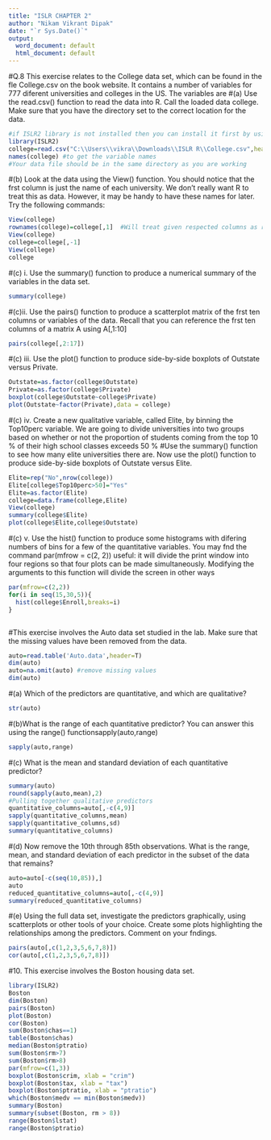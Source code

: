 ---
title: "ISLR CHAPTER 2"
author: "Nikam Vikrant Dipak"
date: "`r Sys.Date()`"
output:
  word_document: default
  html_document: default
---

#Q.8 This exercise relates to the College data set, which can be found in the fle College.csv on the book website. It contains a number of variables for 777 diferent universities and colleges in the US. The variables are
#(a) Use the read.csv() function to read the data into R. Call the loaded data college. Make sure that you have the directory set to the correct location for the data.
```{r}
#if ISLR2 library is not installed then you can install it first by using install.packages("ISLR2")
library(ISLR2)
college=read.csv("C:\\Users\\vikra\\Downloads\\ISLR R\\College.csv",header = T)
names(college) #to get the variable names
#Your data file should be in the same directory as you are working
```
#(b) Look at the data using the View() function. You should notice that the frst column is just the name of each university. We don’t really want R to treat this as data. However, it may be handy to have these names for later. Try the following commands:

```{r}
View(college)
rownames(college)=college[,1]  #Will treat given respected columns as rownames or row heading
View(college)
college=college[,-1]
View(college)
college
```
#(c) i. Use the summary() function to produce a numerical summary of the variables in the data set.
```{r}
summary(college)
```
#(c)ii. Use the pairs() function to produce a scatterplot matrix of the frst ten columns or variables of the data. Recall that you can reference the frst ten columns of a matrix A using A[,1:10]
```{r}
pairs(college[,2:17])
```

#(c) iii. Use the plot() function to produce side-by-side boxplots of Outstate versus Private.
```{r}
Outstate=as.factor(college$Outstate)
Private=as.factor(college$Private)
boxplot(college$Outstate~college$Private)
plot(Outstate~factor(Private),data = college)
```
#(c) iv. Create a new qualitative variable, called Elite, by binning the Top10perc variable. We are going to divide universities into two groups based on whether or not the proportion of students coming from the top 10 % of their high school classes exceeds 50 %
#Use the summary() function to see how many elite universities there are. Now use the plot() function to produce side-by-side boxplots of Outstate versus Elite.
```{r}
Elite=rep("No",nrow(college))
Elite[college$Top10perc>50]="Yes"
Elite=as.factor(Elite)
college=data.frame(college,Elite)
View(college)
summary(college$Elite)
plot(college$Elite,college$Outstate)
```

#(c) v. Use the hist() function to produce some histograms with difering numbers of bins for a few of the quantitative variables. You may fnd the command par(mfrow = c(2, 2)) useful: it will divide the print window into four regions so that four plots can be made simultaneously. Modifying the arguments to this function will divide the screen in other ways
```{r}
par(mfrow=c(2,2))
for(i in seq(15,30,5)){
  hist(college$Enroll,breaks=i)
}



```
#This exercise involves the Auto data set studied in the lab. Make sure that the missing values have been removed from the data.
```{r}
auto=read.table('Auto.data',header=T)
dim(auto)
auto=na.omit(auto) #remove missing values
dim(auto)
```
#(a) Which of the predictors are quantitative, and which are qualitative?
```{r}
str(auto)
```
#(b)What is the range of each quantitative predictor? You can answer this using the range() functionsapply(auto,range)
```{r}
sapply(auto,range)
```
#(c) What is the mean and standard deviation of each quantitative predictor?
```{r}
summary(auto)
round(sapply(auto,mean),2)
#Pulling together qualitative predictors
quantitative_columns=auto[,-c(4,9)]
sapply(quantitative_columns,mean)
sapply(quantitative_columns,sd)
summary(quantitative_columns)

```
#(d) Now remove the 10th through 85th observations. What is the range, mean, and standard deviation of each predictor in the subset of the data that remains?
```{r}
auto=auto[-c(seq(10,85)),]
auto
reduced_quantitative_columns=auto[,-c(4,9)]
summary(reduced_quantitative_columns)
```
#(e) Using the full data set, investigate the predictors graphically, using scatterplots or other tools of your choice. Create some plots highlighting the relationships among the predictors. Comment on your fndings.
```{r}
pairs(auto[,c(1,2,3,5,6,7,8)])  
cor(auto[,c(1,2,3,5,6,7,8)])  
```


#10. This exercise involves the Boston housing data set.
```{r}
library(ISLR2)
Boston
dim(Boston)
pairs(Boston)
plot(Boston)
cor(Boston)
sum(Boston$chas==1)
table(Boston$chas)
median(Boston$ptratio)
sum(Boston$rm>7)
sum(Boston$rm>8)
par(mfrow=c(1,3))
boxplot(Boston$crim, xlab = "crim")
boxplot(Boston$tax, xlab = "tax")
boxplot(Boston$ptratio, xlab = "ptratio")
which(Boston$medv == min(Boston$medv))
summary(Boston)
summary(subset(Boston, rm > 8))
range(Boston$lstat)
range(Boston$ptratio)
```

